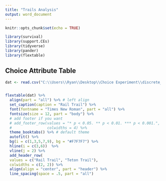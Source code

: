 ```yaml
---
title: "Trails Analysis"
output: word_document
---
```


```r
knitr::opts_chunk$set(echo = TRUE)

library(survival)
library(support.CEs)
library(tidyverse)
library(pander)
library(flextable)
```

## Choice Attribute Table

```r
dat <- read.csv("C:\\Users\\Ryan\\Desktop\\Choice Experiment\\discrete_choice_experiment\\Data\\choices.csv") 


flextable(dat) %>% 
  align(part = "all") %>% # left align
  set_caption(caption = "Rail Trail") %>% 
  font(fontname = "Times New Roman", part = "all") %>% 
  fontsize(size = 12, part = "body") %>% 
  # add footer if you want
  # add_footer_row(values = "* p < 0.05. ** p < 0.01. *** p < 0.001.", 
  #                colwidths = 4) %>% 
  theme_booktabs() %>% # default theme
  autofit() %>% 
  bg(i = c(1,3,5,7,9), bg = "#F7F7F7") %>% 
  hline(i = c(3,6))  %>% 
  vline(j = 2) %>% 
  add_header_row(
  values = c("Rail Trail", "Teton Trail"),
  colwidths = c(2, 2)) %>% 
  align(align = "center", part = "header") %>% 
  line_spacing(space = .5, part = "all")
```